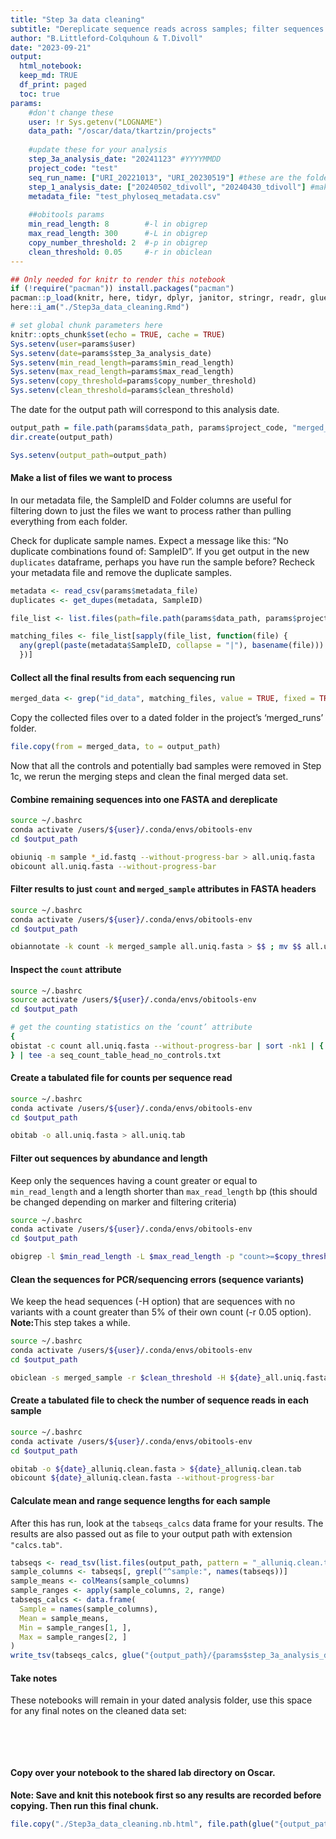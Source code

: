 ```yaml
---
title: "Step 3a data cleaning"
subtitle: "Dereplicate sequence reads across samples; filter sequences based on length and occurrence; clean sequences of PCR/sequencing errors."
author: "B.Littleford-Colquhoun & T.Divoll"
date: "2023-09-21"
output: 
  html_notebook:
  keep_md: TRUE
  df_print: paged
  toc: true
params:
    #don't change these
    user: !r Sys.getenv("LOGNAME")
    data_path: "/oscar/data/tkartzin/projects"
    
    #update these for your analysis
    step_3a_analysis_date: "20241123" #YYYYMMDD
    project_code: "test"
    seq_run_name: ["URI_20221013", "URI_20230519"] #these are the folder names in the 'data/tkartzin/projects/<project_code>' dir
    step_1_analysis_date: ["20240502_tdivoll", "20240430_tdivoll"] #make sure these dates are in the same order as the appropriate `seq_run_name` folders
    metadata_file: "test_phyloseq_metadata.csv"
    
    ##obitools params
    min_read_length: 8        #-l in obigrep
    max_read_length: 300      #-L in obigrep
    copy_number_threshold: 2  #-p in obigrep
    clean_threshold: 0.05     #-r in obiclean
---
```


```r
## Only needed for knitr to render this notebook
if (!require("pacman")) install.packages("pacman")
pacman::p_load(knitr, here, tidyr, dplyr, janitor, stringr, readr, glue)
here::i_am("./Step3a_data_cleaning.Rmd")
```

```r
# set global chunk parameters here
knitr::opts_chunk$set(echo = TRUE, cache = TRUE)
Sys.setenv(user=params$user)
Sys.setenv(date=params$step_3a_analysis_date)
Sys.setenv(min_read_length=params$min_read_length)
Sys.setenv(max_read_length=params$max_read_length)
Sys.setenv(copy_threshold=params$copy_number_threshold)
Sys.setenv(clean_threshold=params$clean_threshold)
```

The date for the output path will correspond to this analysis date.
```r
output_path = file.path(params$data_path, params$project_code, "merged_runs", sprintf("%s_%s", params$step_3a_analysis_date, params$user))
dir.create(output_path)

Sys.setenv(output_path=output_path)
```

#### Make a list of files we want to process
In our metadata file, the SampleID and Folder columns are useful for filtering down to just the files we want to process rather than pulling everything from each folder.

Check for duplicate sample names. Expect a message like this: "No duplicate combinations found of: SampleID". If you get output in the new `duplicates` dataframe, perhaps you have run the sample before? Recheck your metadata file and remove the duplicate samples.
```r
metadata <- read_csv(params$metadata_file)
duplicates <- get_dupes(metadata, SampleID)
```

```r
file_list <- list.files(path=file.path(params$data_path, params$project_code, params$seq_run_name, params$step_1_analysis_date), recursive=T, pattern=("*.fastq"), full.names=T)

matching_files <- file_list[sapply(file_list, function(file) {
  any(grepl(paste(metadata$SampleID, collapse = "|"), basename(file)))
  })]
```

#### Collect all the final results from each sequencing run
```r
merged_data <- grep("id_data", matching_files, value = TRUE, fixed = TRUE)
```

Copy the collected files over to a dated folder in the project's 'merged_runs' folder.
```r
file.copy(from = merged_data, to = output_path)
```

Now that all the controls and potentially bad samples were removed in Step 1c, we rerun the merging steps and clean the final merged data set.

#### Combine remaining sequences into one FASTA and dereplicate
```bash
source ~/.bashrc
conda activate /users/${user}/.conda/envs/obitools-env
cd $output_path

obiuniq -m sample *_id.fastq --without-progress-bar > all.uniq.fasta
obicount all.uniq.fasta --without-progress-bar
```

#### Filter results to just `count` and `merged_sample` attributes in FASTA headers
```bash
source ~/.bashrc
conda activate /users/${user}/.conda/envs/obitools-env
cd $output_path

obiannotate -k count -k merged_sample all.uniq.fasta > $$ ; mv $$ all.uniq.fasta
```

#### Inspect the `count` attribute
```bash
source ~/.bashrc
source activate /users/${user}/.conda/envs/obitools-env
cd $output_path

# get the counting statistics on the ‘count’ attribute
{
obistat -c count all.uniq.fasta --without-progress-bar | sort -nk1 | { head -n 20; tail -n 20; } | column -t 
} | tee -a seq_count_table_head_no_controls.txt
```

#### Create a tabulated file for counts per sequence read
```bash
source ~/.bashrc
conda activate /users/${user}/.conda/envs/obitools-env
cd $output_path

obitab -o all.uniq.fasta > all.uniq.tab
```

#### Filter out sequences by abundance and length
Keep only the sequences having a count greater or equal to `min_read_length` and a length shorter than `max_read_length` bp (this should be changed depending on marker and filtering criteria)

```bash
source ~/.bashrc
conda activate /users/${user}/.conda/envs/obitools-env
cd $output_path

obigrep -l $min_read_length -L $max_read_length -p "count>=$copy_threshold" all.uniq.fasta > ${date}_all.uniq.fasta
```

#### Clean the sequences for PCR/sequencing errors (sequence variants)
We keep the head sequences (-H option) that are sequences with no variants with a count greater than 5% of their own count (-r 0.05 option). 
**Note:**This step takes a while.
```bash
source ~/.bashrc
conda activate /users/${user}/.conda/envs/obitools-env
cd $output_path

obiclean -s merged_sample -r $clean_threshold -H ${date}_all.uniq.fasta > ${date}_alluniq.clean.fasta
```
#### Create a tabulated file to check the number of sequence reads in each sample

```bash
source ~/.bashrc
conda activate /users/${user}/.conda/envs/obitools-env
cd $output_path

obitab -o ${date}_alluniq.clean.fasta > ${date}_alluniq.clean.tab
obicount ${date}_alluniq.clean.fasta --without-progress-bar
```

#### Calculate mean and range sequence lengths for each sample
After this has run, look at the `tabseqs_calcs` data frame for your results. The results are also passed out as file to your output path with extension `"calcs.tab"`.
```r

tabseqs <- read_tsv(list.files(output_path, pattern = "_alluniq.clean.tab", full.names=T))
sample_columns <- tabseqs[, grepl("^sample:", names(tabseqs))]
sample_means <- colMeans(sample_columns)
sample_ranges <- apply(sample_columns, 2, range)
tabseqs_calcs <- data.frame(
  Sample = names(sample_columns),
  Mean = sample_means,
  Min = sample_ranges[1, ],
  Max = sample_ranges[2, ]
)
write_tsv(tabseqs_calcs, glue("{output_path}/{params$step_3a_analysis_date}_alluniq.clean.calcs.tab"))
```

#### Take notes
These notebooks will remain in your dated analysis folder, use this space for any final notes on the cleaned data set:



<br>

<br> 


#### Copy over your notebook to the shared lab directory on Oscar.

**Note: Save and knit this notebook first so any results are recorded before copying. Then run this final chunk.**
```r
file.copy("./Step3a_data_cleaning.nb.html", file.path(glue("{output_path}/Step3a_data_cleaning.nb.html")), overwrite = TRUE)
```